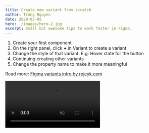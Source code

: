 ```yaml
---
title: Create new variant from scratch
author: Trong Nguyen
date: 2020-03-05
hero: ./images/hero-2.jpg
excerpt: Small but awesome tips to work faster in Figma.
---
```


<div class="Grid Col2">

<p>

1. Create your first component
2. On the right panel, click **+** in Variant to create a variant
3. Change the style of that variant. E.g: Hover state for the button
4. Continuing creating other variants
5. Change the property name to make it more meaningful

Read more: [Figma variants intro by rojcyk.com](https://rojcyk.com/blog/figma-variants-intro)

</p>
<div class="video">
  <video autoplay loop muted playsinline src="https://video.twimg.com/ext_tw_video/1350335892284575744/pu/vid/1280x720/ddA_mbmM7RvZtYwb.mp4"></video>
</div>
</div>
